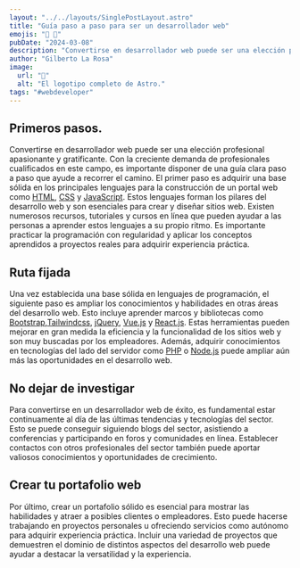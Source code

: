 ---
layout: "../../layouts/SinglePostLayout.astro"
title: "Guía paso a paso para ser un desarrollador web"
emojis: "💪 💯"
pubDate: "2024-03-08"
description: "Convertirse en desarrollador web puede ser una elección profesional apasionante y gratificante."
author: "Gilberto La Rosa"
image:
  url: "📝"
  alt: "El logotipo completo de Astro."
tags: "#webdeveloper"
---

## Primeros pasos.

Convertirse en desarrollador web puede ser una elección profesional apasionante y gratificante. Con la creciente demanda de profesionales cualificados en este campo, es importante disponer de una guía clara paso a paso que ayude a recorrer el camino. El primer paso es adquirir una base sólida en los principales lenguajes para la construcción de un portal web como [HTML](https://es.wikipedia.org/wiki/HTML), [CSS](https://es.wikipedia.org/wiki/CSS) y [JavaScript](https://es.wikipedia.org/wiki/JavaScript). Estos lenguajes forman los pilares del desarrollo web y son esenciales para crear y diseñar sitios web. Existen numerosos recursos, tutoriales y cursos en línea que pueden ayudar a las personas a aprender estos lenguajes a su propio ritmo. Es importante practicar la programación con regularidad y aplicar los conceptos aprendidos a proyectos reales para adquirir experiencia práctica.

## Ruta fijada

Una vez establecida una base sólida en lenguajes de programación, el siguiente paso es ampliar los conocimientos y habilidades en otras áreas del desarrollo web. Esto incluye aprender marcos y bibliotecas como [Bootstrap](https://getbootstrap.esdocu.com/docs/5.3/getting-started/introduction/),[Tailwindcss](https://tailwindcss.com/docs/installation), [jQuery](https://es.wikipedia.org/wiki/JQuery), [Vue.js](https://es.vuejs.org/v2/guide/) y [React.js](https://es.react.dev/learn). Estas herramientas pueden mejorar en gran medida la eficiencia y la funcionalidad de los sitios web y son muy buscadas por los empleadores. Además, adquirir conocimientos en tecnologías del lado del servidor como [PHP](https://www.php.net/) o [Node.js](https://nodejs.org/en/learn/getting-started/introduction-to-nodejs) puede ampliar aún más las oportunidades en el desarrollo web.

## No dejar de investigar

Para convertirse en un desarrollador web de éxito, es fundamental estar continuamente al día de las últimas tendencias y tecnologías del sector. Esto se puede conseguir siguiendo blogs del sector, asistiendo a conferencias y participando en foros y comunidades en línea. Establecer contactos con otros profesionales del sector también puede aportar valiosos conocimientos y oportunidades de crecimiento.

## Crear tu portafolio web

Por último, crear un portafolio sólido es esencial para mostrar las habilidades y atraer a posibles clientes o empleadores. Esto puede hacerse trabajando en proyectos personales u ofreciendo servicios como autónomo para adquirir experiencia práctica. Incluir una variedad de proyectos que demuestren el dominio de distintos aspectos del desarrollo web puede ayudar a destacar la versatilidad y la experiencia.

